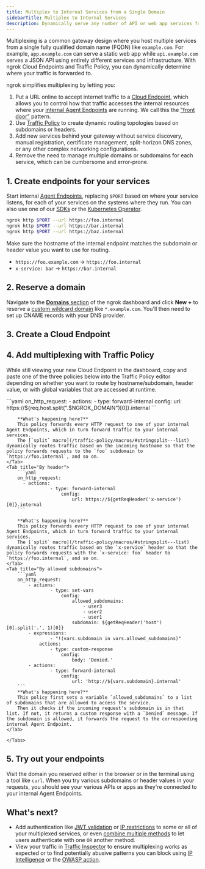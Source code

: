 ```yaml
---
title: Multiplex to Internal Services from a Single Domain
sidebarTitle: Multiplex to Internal Services
description: Dynamically serve any number of API or web app services from a single fully qualified domain name (FQDN) without complex networking configurations.
---
```



Multiplexing is a common gateway design where you host multiple services from a single fully qualified domain name (FQDN) like `example.com`.
For example, `app.example.com` can serve a static web app while `api.example.com` serves a JSON API using entirely different services and infrastructure. With ngrok Cloud Endpoints and Traffic Policy, you can dynamically determine where your traffic is forwarded to.

ngrok simplifies multiplexing by letting you:

1. Put a URL online to accept internet traffic to a [Cloud Endpoint](/universal-gateway/cloud-endpoints/), which allows you to control how that traffic accesses the internal resources where your [internal Agent Endpoints](/universal-gateway/agent-endpoints/) are running. We call this the ["front door"](/universal-gateway/examples/front-door-pattern) pattern.
2. Use [Traffic Policy](/traffic-policy) to create dynamic routing topologies based on subdomains or headers.
3. Add new services behind your gateway without service discovery, manual registration, certificate management, split-horizon DNS zones, or any other complex networking configurations.
4. Remove the need to manage multiple domains or subdomains for each service, which can be cumbersome and error-prone.

## 1. Create endpoints for your services

Start internal [Agent Endpoints](/universal-gateway/agent-endpoints/), replacing `$PORT` based on where your service listens, for each of your services on the systems where they run.
You can also use one of our [SDKs](/agent-sdks/#example-usage) or the [Kubernetes Operator](/getting-started/kubernetes/ingress/).

```bash
ngrok http $PORT --url https://foo.internal
ngrok http $PORT --url https://bar.internal
ngrok http $PORT --url https://baz.internal
```

Make sure the hostname of the internal endpoint matches the subdomain or header value you want to use for routing.

- `https://foo.example.com` &rarr; `https://foo.internal`
- `x-service: bar` &rarr; `https://bar.internal`

## 2. Reserve a domain

Navigate to the [**Domains** section](https://dashboard.ngrok.com/domains) of the ngrok dashboard and click **New +** to reserve a [custom wildcard domain](/universal-gateway/custom-domains/) like `*.example.com`.
You'll then need to set up CNAME records with your DNS provider.

## 3. Create a Cloud Endpoint

<CloudEndpoint />

## 4. Add multiplexing with Traffic Policy

While still viewing your new Cloud Endpoint in the dashboard, copy and paste one of the three policies below into the Traffic Policy editor depending on whether you want to route by hostname/subdomain, header value, or with global variables that are accessed at runtime.

<Tabs>
	<Tab title="By subdomain">
		```yaml
		on_http_request:
			- actions:
          - type: forward-internal
						config:
							url: https://${req.host.split(".$NGROK_DOMAIN")[0]}.internal 
		```

    	**What's happening here?**
    	This policy forwards every HTTP request to one of your internal Agent Endpoints, which in turn forward traffic to your internal services.
    	The [`split` macro](/traffic-policy/macros/#stringsplit---list) dynamically routes traffic based on the incoming hostname so that the policy forwards requests to the `foo` subdomain to `https://foo.internal`, and so on.
    </Tab>
    <Tab title="By header">
    	```yaml
    	on_http_request:
    	  - actions:
    				- type: forward-internal
    					config:
    						url: https://${getReqHeader('x-service')[0]}.internal
    	```

    	**What's happening here?**
    	This policy forwards every HTTP request to one of your internal Agent Endpoints, which in turn forward traffic to your internal services.
    	The [`split` macro](/traffic-policy/macros/#stringsplit---list) dynamically routes traffic based on the `x-service` header so that the policy forwards requests with the `x-service: foo` header to `https://foo.internal`, and so on.
    </Tab>
    <Tab title="By allowed subdomains">
    	```yaml
    	on_http_request:
    		- actions:
    				- type: set-vars
    					config:
    						allowed_subdomains:
    							- user3
    							- user2
    							- user1
    						subdomain: ${getReqHeader('host')[0].split('.', 1)[0]}
    		- expressions:
    				- "!(vars.subdomain in vars.allowed_subdomains)"
    			actions:
    				- type: custom-response
    					config:
    						body: 'Denied.'
    		- actions:
    				- type: forward-internal
    					config:
    						url: 'http://${vars.subdomain}.internal'
    	```
    	**What's happening here?**
    	This policy first sets a variable `allowed_subdomains` to a list of subdomains that are allowed to access the service.
    	Then it checks if the incoming request's subdomain is in that list. If not, it returns a custom response with a `Denied` message. If the subdomain is allowed, it forwards the request to the corresponding internal Agent Endpoint.
    </Tab>

    </Tabs>

## 5. Try out your endpoints

Visit the domain you reserved either in the browser or in the terminal using a tool like `curl`.
When you try various subdomains or header values in your requests, you should see your various APIs or apps as they're connected to your internal Agent Endpoints.

## What's next?

- Add authentication like [JWT
  validation](/traffic-policy/actions/jwt-validation) or [IP restrictions](/traffic-policy/actions/restrict-ips) to some or all of your multiplexed services, or even [combine multiple methods](/universal-gateway/examples/ip-restrictions-basic-auth/) to let users authenticate with one `OR` another method.
- View your traffic in [Traffic
  Inspector](https://dashboard.ngrok.com/traffic-inspector) to ensure multiplexing works as expected or to find potentially abusive patterns you can block using [IP Intelligence](/traffic-policy/variables/ip-intel/) or the [OWASP action](/traffic-policy/actions/owasp-crs-request/).
